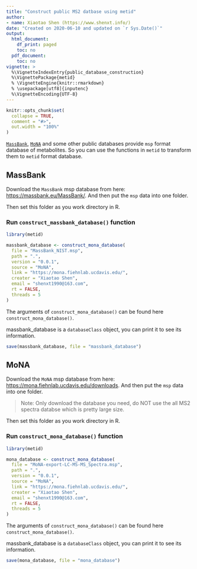 ```yaml
---
title: "Construct public MS2 datbase using metid"
author:
- name: Xiaotao Shen (https://www.shenxt.info/)
date: "Created on 2020-06-10 and updated on `r Sys.Date()`"
output:
  html_document:
    df_print: paged
    toc: no
  pdf_document:
    toc: no
vignette: >
  %\VignetteIndexEntry{public_database_construction}
  %\VignettePackage{metid}
  % \VignetteEngine{knitr::rmarkdown}
  % \usepackage[utf8]{inputenc}
  %\VignetteEncoding{UTF-8}
---
```


```r
knitr::opts_chunk$set(
  collapse = TRUE,
  comment = "#>", 
  out.width = "100%"
)
```

[`MassBank`](https://massbank.eu/), [`MoNA`](https://mona.fiehnlab.ucdavis.edu/) and some other public databases provide `msp` format database of metabolites. So you can use the functions in `metid` to transform them to `metid` format database.

## **MassBank**

Download the `MassBank` msp database from here: [https://massbank.eu/MassBank/](https://massbank.eu/MassBank/). And then put the `msp` data into one folder.

Then set this folder as you work directory in R.

### **Run `construct_massbank_database()` function**

```r
library(metid)
```

```r
massbank_database <- construct_mona_database(
  file = "MassBank_NIST.msp",
  path = ".",
  version = "0.0.1",
  source = "MoNA",
  link = "https://mona.fiehnlab.ucdavis.edu/",
  creater = "Xiaotao Shen",
  email = "shenxt1990@163.com",
  rt = FALSE,
  threads = 5
)
```

The arguments of `construct_mona_database()` can be found here `construct_mona_database()`.

massbank_database is a `databaseClass` object, you can print it to see its information.

```r
save(massbank_database, file = "massbank_database")
```





## **MoNA**

Download the `MoNA` msp database from here: [https://mona.fiehnlab.ucdavis.edu/downloads](https://mona.fiehnlab.ucdavis.edu/downloads). And then put the `msp` data into one folder.

> Note: Only download the database you need, do NOT use the all MS2 spectra databse which is pretty large size.

Then set this folder as you work directory in R.

### **Run `construct_mona_database()` function**

```r
library(metid)
```

```r
mona_database <- construct_mona_database(
  file = "MoNA-export-LC-MS-MS_Spectra.msp",
  path = ".",
  version = "0.0.1",
  source = "MoNA",
  link = "https://mona.fiehnlab.ucdavis.edu/",
  creater = "Xiaotao Shen",
  email = "shenxt1990@163.com",
  rt = FALSE,
  threads = 5
)
```

The arguments of `construct_mona_database()` can be found here `construct_mona_database()`.

massbank_database is a `databaseClass` object, you can print it to see its information.

```r
save(mona_database, file = "mona_database")
```
